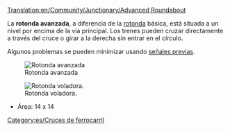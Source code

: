 [[Translation:en/Community/Junctionary/Advanced Roundabout]]

{{es/Menú de Cruces}}
La '''rotonda avanzada''', a diferencia de la [[es/Community/Junctionary/Rotonda|rotonda]] básica, está situada a un nivel por encima de la vía principal. Los trenes pueden cruzar directamente a través del cruce o girar a la derecha sin entrar en el círculo.

Algunos problemas se pueden minimizar usando [[es/Manual/Señales#Señales previas|señales previas]].

[[File:en/Advanced roundabout.png|center|none|frame|Rotonda avanzada]]

{{es/Criterios sobre cruces|Caro (por pasos)|2|1|0|0|1|0|1|0|1|1|2||Los trenes averiados pueden afectar un tramo o dos los giros a la izquierda.|
*Puede manejar un montón de trenes en movimiento Norte-Este o Sur-Oeste.
*La vías se dividen y solo los trenes que van a la izquierda necesitan tomar la rotonda.
'''Tips'''
*Para permitir que los trenes que giran a la izquierda circulen a toda velocidad por la rotonda, es posible ampliar el círculo, pero esto requiere un montón de espacio.
*Si usted construye el círculo interior para que los trenes circulen en sentido contrario (obviamente modificando las diagonales de salida y las direcciones de las señales) se aumenta algo la velocidad, puesto que el trayecto que hacen los trenes es más corto, al no tener que dar la vuelta completa a la rotonda.
*Área: 16 x 16
}}

[[File:en/Flying roundabout.png|center|none|frame|Rotonda voladora.]]
*Área: 14 x 14

[[Category:es/Cruces de ferrocarril]]